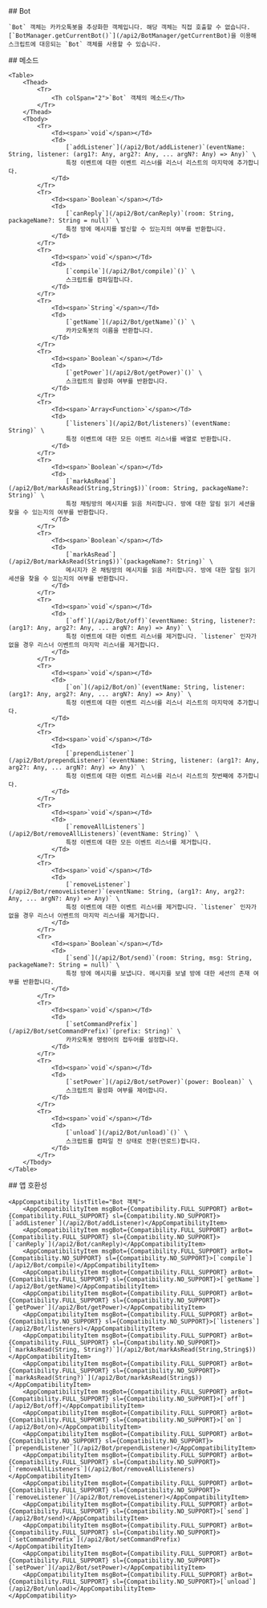 
<Section>
    ## Bot

    `Bot` 객체는 카카오톡봇을 추상화한 객체입니다. 해당 객체는 직접 호출할 수 없습니다. [`BotManager.getCurrentBot()`](/api2/BotManager/getCurrentBot)을 이용해 스크립트에 대응되는 `Bot` 객체를 사용할 수 있습니다.
</Section>
<Section>
    ## 메소드

    <Table>
        <Thead>
            <Tr>
                <Th colSpan="2">`Bot` 객체의 메소드</Th>
            </Tr>
        </Thead>
        <Tbody>
            <Tr>
                <Td><span>`void`</span></Td>
                <Td>
                    [`addListener`](/api2/Bot/addListener)`(eventName: String, listener: (arg1?: Any, arg2?: Any, ... argN?: Any) => Any)` \
                    특정 이벤트에 대한 이벤트 리스너를 리스너 리스트의 마지막에 추가합니다.
                </Td>
            </Tr>
            <Tr>
                <Td><span>`Boolean`</span></Td>
                <Td>
                    [`canReply`](/api2/Bot/canReply)`(room: String, packageName?: String = null)` \
                    특정 방에 메시지를 발신할 수 있는지의 여부를 반환합니다.
                </Td>
            </Tr>
            <Tr>
                <Td><span>`void`</span></Td>
                <Td>
                    [`compile`](/api2/Bot/compile)`()` \
                    스크립트를 컴파일합니다.
                </Td>
            </Tr>
            <Tr>
                <Td><span>`String`</span></Td>
                <Td>
                    [`getName`](/api2/Bot/getName)`()` \
                    카카오톡봇의 이름을 반환합니다.
                </Td>
            </Tr>
            <Tr>
                <Td><span>`Boolean`</span></Td>
                <Td>
                    [`getPower`](/api2/Bot/getPower)`()` \
                    스크립트의 활성화 여부를 반환합니다.
                </Td>
            </Tr>
            <Tr>
                <Td><span>`Array<Function>`</span></Td>
                <Td>
                    [`listeners`](/api2/Bot/listeners)`(eventName: String)` \
                    특정 이벤트에 대한 모든 이벤트 리스너를 배열로 반환합니다.
                </Td>
            </Tr>
            <Tr>
                <Td><span>`Boolean`</span></Td>
                <Td>
                    [`markAsRead`](/api2/Bot/markAsRead(String,String$))`(room: String, packageName?: String)` \
                    특정 채팅방의 메시지를 읽음 처리합니다. 방에 대한 알림 읽기 세션을 찾을 수 있는지의 여부를 반환합니다.
                </Td>
            </Tr>
            <Tr>
                <Td><span>`Boolean`</span></Td>
                <Td>
                    [`markAsRead`](/api2/Bot/markAsRead(String$))`(packageName?: String)` \
                    메시지가 온 채팅방의 메시지를 읽음 처리합니다. 방에 대한 알림 읽기 세션을 찾을 수 있는지의 여부를 반환합니다.
                </Td>
            </Tr>
            <Tr>
                <Td><span>`void`</span></Td>
                <Td>
                    [`off`](/api2/Bot/off)`(eventName: String, listener?: (arg1?: Any, arg2?: Any, ... argN?: Any) => Any)` \
                    특정 이벤트에 대한 이벤트 리스너를 제거합니다. `listener` 인자가 없을 경우 리스너 이벤트의 마지막 리스너를 제거합니다.
                </Td>
            </Tr>
            <Tr>
                <Td><span>`void`</span></Td>
                <Td>
                    [`on`](/api2/Bot/on)`(eventName: String, listener: (arg1?: Any, arg2?: Any, ... argN?: Any) => Any)` \
                    특정 이벤트에 대한 이벤트 리스너를 리스너 리스트의 마지막에 추가합니다.
                </Td>
            </Tr>
            <Tr>
                <Td><span>`void`</span></Td>
                <Td>
                    [`prependListener`](/api2/Bot/prependListener)`(eventName: String, listener: (arg1?: Any, arg2?: Any, ... argN?: Any) => Any)` \
                    특정 이벤트에 대한 이벤트 리스너를 리스너 리스트의 첫번째에 추가합니다.
                </Td>
            </Tr>
            <Tr>
                <Td><span>`void`</span></Td>
                <Td>
                    [`removeAllListeners`](/api2/Bot/removeAllListeners)`(eventName: String)` \
                    특정 이벤트에 대한 모든 이벤트 리스너를 제거합니다.
                </Td>
            </Tr>
            <Tr>
                <Td><span>`void`</span></Td>
                <Td>
                    [`removeListener`](/api2/Bot/removeListener)`(eventName: String, (arg1?: Any, arg2?: Any, ... argN?: Any) => Any)` \
                    특정 이벤트에 대한 이벤트 리스너를 제거합니다. `listener` 인자가 없을 경우 리스너 이벤트의 마지막 리스너를 제거합니다.
                </Td>
            </Tr>
            <Tr>
                <Td><span>`Boolean`</span></Td>
                <Td>
                    [`send`](/api2/Bot/send)`(room: String, msg: String, packageName?: String = null)` \
                    특정 방에 메시지를 보냅니다. 메시지를 보낼 방에 대한 세션의 존재 여부를 반환합니다.
                </Td>
            </Tr>
            <Tr>
                <Td><span>`void`</span></Td>
                <Td>
                    [`setCommandPrefix`](/api2/Bot/setCommandPrefix)`(prefix: String)` \
                    카카오톡봇 명령어의 접두어를 설정합니다.
                </Td>
            </Tr>
            <Tr>
                <Td><span>`void`</span></Td>
                <Td>
                    [`setPower`](/api2/Bot/setPower)`(power: Boolean)` \
                    스크립트의 활성화 여부를 제어합니다.
                </Td>
            </Tr>
            <Tr>
                <Td><span>`void`</span></Td>
                <Td>
                    [`unload`](/api2/Bot/unload)`()` \
                    스크립트를 컴파일 전 상태로 전환(언로드)합니다.
                </Td>
            </Tr>
        </Tbody>
    </Table>
</Section>
<Section>
    ## 앱 호환성

    <AppCompatibility listTitle="Bot 객체">
        <AppCompatibilityItem msgBot={Compatibility.FULL_SUPPORT} arBot={Compatibility.FULL_SUPPORT} sl={Compatibility.NO_SUPPORT}>[`addListener`](/api2/Bot/addListener)</AppCompatibilityItem>
        <AppCompatibilityItem msgBot={Compatibility.FULL_SUPPORT} arBot={Compatibility.FULL_SUPPORT} sl={Compatibility.NO_SUPPORT}>[`canReply`](/api2/Bot/canReply)</AppCompatibilityItem>
        <AppCompatibilityItem msgBot={Compatibility.FULL_SUPPORT} arBot={Compatibility.NO_SUPPORT} sl={Compatibility.NO_SUPPORT}>[`compile`](/api2/Bot/compile)</AppCompatibilityItem>
        <AppCompatibilityItem msgBot={Compatibility.FULL_SUPPORT} arBot={Compatibility.FULL_SUPPORT} sl={Compatibility.NO_SUPPORT}>[`getName`](/api2/Bot/getName)</AppCompatibilityItem>
        <AppCompatibilityItem msgBot={Compatibility.FULL_SUPPORT} arBot={Compatibility.FULL_SUPPORT} sl={Compatibility.NO_SUPPORT}>[`getPower`](/api2/Bot/getPower)</AppCompatibilityItem>
        <AppCompatibilityItem msgBot={Compatibility.FULL_SUPPORT} arBot={Compatibility.NO_SUPPORT} sl={Compatibility.NO_SUPPORT}>[`listeners`](/api2/Bot/listeners)</AppCompatibilityItem>
        <AppCompatibilityItem msgBot={Compatibility.FULL_SUPPORT} arBot={Compatibility.FULL_SUPPORT} sl={Compatibility.NO_SUPPORT}>[`markAsRead(String, String?)`](/api2/Bot/markAsRead(String,String$))</AppCompatibilityItem>
        <AppCompatibilityItem msgBot={Compatibility.FULL_SUPPORT} arBot={Compatibility.FULL_SUPPORT} sl={Compatibility.NO_SUPPORT}>[`markAsRead(String?)`](/api2/Bot/markAsRead(String$))</AppCompatibilityItem>
        <AppCompatibilityItem msgBot={Compatibility.FULL_SUPPORT} arBot={Compatibility.FULL_SUPPORT} sl={Compatibility.NO_SUPPORT}>[`off`](/api2/Bot/off)</AppCompatibilityItem>
        <AppCompatibilityItem msgBot={Compatibility.FULL_SUPPORT} arBot={Compatibility.FULL_SUPPORT} sl={Compatibility.NO_SUPPORT}>[`on`](/api2/Bot/on)</AppCompatibilityItem>
        <AppCompatibilityItem msgBot={Compatibility.FULL_SUPPORT} arBot={Compatibility.NO_SUPPORT} sl={Compatibility.NO_SUPPORT}>[`prependListener`](/api2/Bot/prependListener)</AppCompatibilityItem>
        <AppCompatibilityItem msgBot={Compatibility.FULL_SUPPORT} arBot={Compatibility.FULL_SUPPORT} sl={Compatibility.NO_SUPPORT}>[`removeAllListeners`](/api2/Bot/removeAllListeners)</AppCompatibilityItem>
        <AppCompatibilityItem msgBot={Compatibility.FULL_SUPPORT} arBot={Compatibility.FULL_SUPPORT} sl={Compatibility.NO_SUPPORT}>[`removeListener`](/api2/Bot/removeListener)</AppCompatibilityItem>
        <AppCompatibilityItem msgBot={Compatibility.FULL_SUPPORT} arBot={Compatibility.FULL_SUPPORT} sl={Compatibility.NO_SUPPORT}>[`send`](/api2/Bot/send)</AppCompatibilityItem>
        <AppCompatibilityItem msgBot={Compatibility.FULL_SUPPORT} arBot={Compatibility.FULL_SUPPORT} sl={Compatibility.NO_SUPPORT}>[`setCommandPrefix`](/api2/Bot/setCommandPrefix)</AppCompatibilityItem>
        <AppCompatibilityItem msgBot={Compatibility.FULL_SUPPORT} arBot={Compatibility.FULL_SUPPORT} sl={Compatibility.NO_SUPPORT}>[`setPower`](/api2/Bot/setPower)</AppCompatibilityItem>
        <AppCompatibilityItem msgBot={Compatibility.FULL_SUPPORT} arBot={Compatibility.FULL_SUPPORT} sl={Compatibility.NO_SUPPORT}>[`unload`](/api2/Bot/unload)</AppCompatibilityItem>
    </AppCompatibility>
</Section>